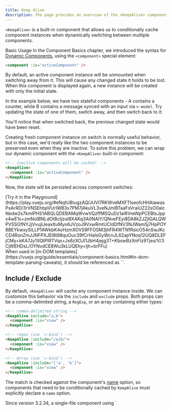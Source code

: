 ```yaml
---
title: Keep Alive
description: The page provides an overview of the <KeepAlive> component in Vue.js
---
```


`<KeepAlive>` is a built-in component that allows us to conditionally cache component instances when dynamically switching between multiple components.

Basic Usage​
In the Component Basics chapter, we introduced the syntax for <span class="custom-link">[Dynamic Components](https://vuejs.org/guide/essentials/component-basics.html#dynamic-components)</span>, using the `<component>` special element:

```html
<component :is="activeComponent" />
```

By default, an active component instance will be unmounted when switching away from it. This will cause any changed state it holds to be lost. When this component is displayed again, a new instance will be created with only the initial state.

In the example below, we have two stateful components - A contains a counter, while B contains a message synced with an input via `v-model`. Try updating the state of one of them, switch away, and then switch back to it:

You'll notice that when switched back, the previous changed state would have been reset.

Creating fresh component instance on switch is normally useful behavior, but in this case, we'd really like the two component instances to be preserved even when they are inactive. To solve this problem, we can wrap our dynamic component with the `<KeepAlive>` built-in component:

```html
<!-- Inactive components will be cached! -->
<KeepAlive>
  <component :is="activeComponent" />
</KeepAlive>
```

Now, the state will be persisted across component switches:

<span class="custom-link">
  [Try it in the
  Playground](https://play.vuejs.org/#eNqtU8tugzAQ/JUVl7RKWveMXFTIseofcHHAiawasPxArRD/3rVNSEhbpVUrIWB3x7PM7jAkuVL3veNJmlBTaaFsVraiUZ22sO0alcNedw2s7kmIPHS1ABQLQDEBAMqWvwVQzffMSQuDz1aI6VreWpPCEBtsJppx4wE1s+zmNoIBNLdOt8cIjzut8XAKq3A0NAIY/QNveFEyi8DA8kZJZjlGALQWPVSSGfNYJjVvujIJeaxItuMyo6JVzoJ9VxwRmtUCIdDfNV3NJWam5j7HpPOY8BEYkwxySiLLP1AWkbK4oHzmXOVS9FFOSM3jhFR4WTNfRslcO54nSwJKcCD4RsnZmJJNFPXJEl8t88quOuc39fCrHalsGyWcnJL62apYNoq12UQ8DLEFjCMy+kKA7Jy1XQtPlRTVqx+Jx6zXOJI1JbH4jejg3T+KbswBzXnFlz9Tjes/V/3CjWEHDsL/OYNvdCE8Wu3kLUQEhy+ljh+brFFu)
</span>


<Aside type="note" title="TIP">
When used in <span class="custom-link">[in-DOM templates](https://vuejs.org/guide/essentials/component-basics.html#in-dom-template-parsing-caveats)</span>, it should be referenced as `<keep-alive>`.
</Aside>

## Include / Exclude​

By default, `<KeepAlive>` will cache any component instance inside. We can customize this behavior via the `include` and `exclude` props. Both props can be a comma-delimited string, a `RegExp`, or an array containing either types:

```html
<!-- comma-delimited string -->
<KeepAlive include="a,b">
  <component :is="view" />
</KeepAlive>

<!-- regex (use `v-bind`) -->
<KeepAlive :include="/a|b/">
  <component :is="view" />
</KeepAlive>

<!-- Array (use `v-bind`) -->
<KeepAlive :include="['a', 'b']">
  <component :is="view" />
</KeepAlive>
```

The match is checked against the component's <span class="custom-link">[name](https://vuejs.org/api/options-misc.html#name)</span> option, so components that need to be conditionally cached by `KeepAlive` must explicitly declare a `name` option.

<Aside type="note" title="TIP">
Since version 3.2.34, a single-file component using `<script setup>` will automatically infer its `name` option based on the filename, removing the need to manually declare the name.

</Aside>

## Max Cached Instances​

We can limit the maximum number of component instances that can be cached via the `max` prop. When `max` is specified, `<KeepAlive>` behaves like an <span class="custom-link">[LRU cache](<https://en.wikipedia.org/wiki/Cache_replacement_policies#Least_recently_used_(LRU)>)</span>: if the number of cached instances is about to exceed the specified max count, the least recently accessed cached instance will be destroyed to make room for the new one.

```html
<KeepAlive :max="10">
  <component :is="activeComponent" />
</KeepAlive>
```

## Lifecycle of Cached Instance​

When a component instance is removed from the DOM but is part of a component tree cached by `<KeepAlive>`, it goes into a deactivated state instead of being unmounted. When a component instance is inserted into the DOM as part of a cached tree, it is activated.

A kept-alive component can register lifecycle hooks for these two states using <span class="custom-link">[`activated`](https://vuejs.org/api/options-lifecycle.html#activated)</span> and <span class="custom-link">[`deactivated`](https://vuejs.org/api/options-lifecycle.html#deactivated)</span> hooks:

```js
export default {
  activated() {
    // called on initial mount
    // and every time it is re-inserted from the cache
  },
  deactivated() {
    // called when removed from the DOM into the cache
    // and also when unmounted
  },
};
```

**Note that:**

- `activated` is also called on mount, and `deactivated` on unmount.

- Both hooks work for not only the root component cached by `<KeepAlive>`, but also the descendant components in the cached tree.

## Related

- <span class="custom-link">[`<KeepAlive>` API reference](https://vuejs.org/api/built-in-components.html#keepalive)</span>
